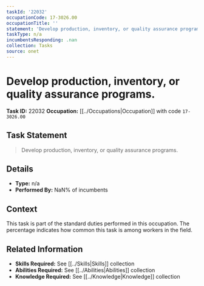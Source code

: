 ```yaml
---
taskId: '22032'
occupationCode: 17-3026.00
occupationTitle: ''
statement: 'Develop production, inventory, or quality assurance programs.'
taskType: n/a
incumbentsResponding: .nan
collection: Tasks
source: onet
---
```

# Develop production, inventory, or quality assurance programs.

**Task ID:** 22032
**Occupation:** [[../Occupations|Occupation]] with code `17-3026.00`

## Task Statement

> Develop production, inventory, or quality assurance programs.

## Details

- **Type:** n/a
- **Performed By:** NaN% of incumbents

## Context

This task is part of the standard duties performed in this occupation. The percentage indicates how common this task is among workers in the field.

## Related Information

- **Skills Required:** See [[../Skills|Skills]] collection
- **Abilities Required:** See [[../Abilities|Abilities]] collection
- **Knowledge Required:** See [[../Knowledge|Knowledge]] collection

